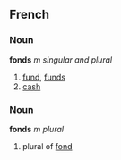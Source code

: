 ==French==
===Noun===
'''fonds''' ''m singular and plural''

# [[fund]], [[funds]]
# [[cash]]

===Noun===
'''fonds''' ''m plural''

# plural of [[fond]]